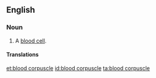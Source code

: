 ==English==

===Noun===
{{en-noun|head=[[blood]] [[corpuscle]]}}

# {{label|en|hematology|cytology}} A [[blood cell]].

====Translations====
{{trans-see|blood cell}}

[[et:blood corpuscle]]
[[id:blood corpuscle]]
[[ta:blood corpuscle]]